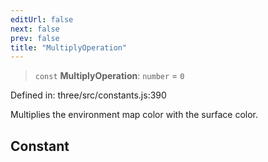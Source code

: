 ```yaml
---
editUrl: false
next: false
prev: false
title: "MultiplyOperation"
---
```


> `const` **MultiplyOperation**: `number` = `0`

Defined in: three/src/constants.js:390

Multiplies the environment map color with the surface color.

## Constant
